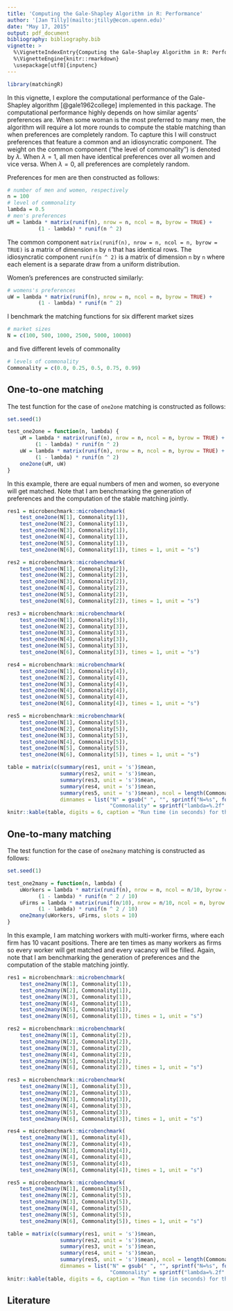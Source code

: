 ```yaml
---
title: 'Computing the Gale-Shapley Algorithm in R: Performance'
author: '[Jan Tilly](mailto:jtilly@econ.upenn.edu)'
date: "May 17, 2015"
output: pdf_document
bibliography: bibliography.bib
vignette: >
  %\VignetteIndexEntry{Computing the Gale-Shapley Algorithm in R: Performance}
  %\VignetteEngine{knitr::rmarkdown}
  \usepackage[utf8]{inputenc}
---
```


```r
library(matchingR)
```
In this vignette, I explore the computational performance of the Gale-Shapley algorithm [@gale1962college] implemented in this package.
The computational performance highly depends on how similar agents' preferences are. When some woman is the most preferred to many men,
the algorithm will require a lot more rounds to compute the stable matching than when preferences are completely random. To capture
this I will construct preferences that feature a common and an idiosyncratic component. The weight on the common component ("the level of commonality")
is denoted by $\lambda$. When $\lambda=1$, all men have identical preferences over all women and vice versa. When $\lambda=0$, all preferences are completely random.

Preferences for men are then constructed as follows:
```r
# number of men and women, respectively
n = 100
# level of commonality
lambda = 0.5
# men's preferences
uM = lambda * matrix(runif(n), nrow = n, ncol = n, byrow = TRUE) +
          (1 - lambda) * runif(n ^ 2)
```
The common component `matrix(runif(n), nrow = n, ncol = n, byrow = TRUE)` is a matrix
of dimension `n` by `n` that has identical rows. The idiosyncratic component `runif(n ^ 2)`
is a matrix of dimension `n` by `n` where each element is a separate draw from a uniform distribution. 

Women's preferences are constructed similarly:
```r
# womens's preferences
uW = lambda * matrix(runif(n), nrow = n, ncol = n, byrow = TRUE) +
          (1 - lambda) * runif(n ^ 2)
```
I benchmark the matching functions for six different market sizes
```r
# market sizes
N = c(100, 500, 1000, 2500, 5000, 10000)
```
and five different levels of commonality
```r
# levels of commonality
Commonality = c(0.0, 0.25, 0.5, 0.75, 0.99)
```

## One-to-one matching
The test function for the case of `one2one` matching is constructed as follows:
```r
set.seed(1)

test_one2one = function(n, lambda) {
    uM = lambda * matrix(runif(n), nrow = n, ncol = n, byrow = TRUE) +
         (1 - lambda) * runif(n ^ 2)
    uW = lambda * matrix(runif(n), nrow = n, ncol = n, byrow = TRUE) +
         (1 - lambda) * runif(n ^ 2)
    one2one(uM, uW)
}
```
In this example, there are equal numbers of men and women, so everyone will get matched. Note that I am benchmarking the generation of preferences and the computation of the stable matching jointly.
```r
res1 = microbenchmark::microbenchmark(
    test_one2one(N[1], Commonality[1]),
    test_one2one(N[2], Commonality[1]),
    test_one2one(N[3], Commonality[1]),
    test_one2one(N[4], Commonality[1]),
    test_one2one(N[5], Commonality[1]),
    test_one2one(N[6], Commonality[1]), times = 1, unit = "s")

res2 = microbenchmark::microbenchmark(
    test_one2one(N[1], Commonality[2]),
    test_one2one(N[2], Commonality[2]),
    test_one2one(N[3], Commonality[2]),
    test_one2one(N[4], Commonality[2]),
    test_one2one(N[5], Commonality[2]),
    test_one2one(N[6], Commonality[2]), times = 1, unit = "s")

res3 = microbenchmark::microbenchmark(
    test_one2one(N[1], Commonality[3]),
    test_one2one(N[2], Commonality[3]),
    test_one2one(N[3], Commonality[3]),
    test_one2one(N[4], Commonality[3]),
    test_one2one(N[5], Commonality[3]),
    test_one2one(N[6], Commonality[3]), times = 1, unit = "s")

res4 = microbenchmark::microbenchmark(
    test_one2one(N[1], Commonality[4]),
    test_one2one(N[2], Commonality[4]),
    test_one2one(N[3], Commonality[4]),
    test_one2one(N[4], Commonality[4]),
    test_one2one(N[5], Commonality[4]),
    test_one2one(N[6], Commonality[4]), times = 1, unit = "s")

res5 = microbenchmark::microbenchmark(
    test_one2one(N[1], Commonality[5]),
    test_one2one(N[2], Commonality[5]),
    test_one2one(N[3], Commonality[5]),
    test_one2one(N[4], Commonality[5]),
    test_one2one(N[5], Commonality[5]),
    test_one2one(N[6], Commonality[5]), times = 1, unit = "s")
```

```r
table = matrix(c(summary(res1, unit = 's')$mean,
                 summary(res2, unit = 's')$mean,
                 summary(res3, unit = 's')$mean,
                 summary(res4, unit = 's')$mean,
                 summary(res5, unit = 's')$mean), ncol = length(Commonality), 
                 dimnames = list("N" = gsub(" ", "", sprintf("N=%s", format(N, big.mark = ","))), 
                                 "Commonality" = sprintf("lambda=%.2f" , Commonality)))
knitr::kable(table, digits = 6, caption = "Run time (in seconds) for the matching of men to women")
```

## One-to-many matching
The test function for the case of `one2many` matching is constructed as follows:
```r
set.seed(1)

test_one2many = function(n, lambda) {
    uWorkers = lambda * matrix(runif(n), nrow = n, ncol = n/10, byrow = TRUE) +
          (1 - lambda) * runif(n ^ 2 / 10)
    uFirms = lambda * matrix(runif(n/10), nrow = n/10, ncol = n, byrow = TRUE) +
          (1 - lambda) * runif(n ^ 2 / 10)
    one2many(uWorkers, uFirms, slots = 10)
}
```
In this example, I am matching workers with multi-worker firms, where each firm has 10 vacant positions. There are ten times as many workers as firms so every worker will get matched and every vacancy will be filled. Again, note that I am benchmarking the generation of preferences and the computation of the stable matching jointly.

```r
res1 = microbenchmark::microbenchmark(
    test_one2many(N[1], Commonality[1]),
    test_one2many(N[2], Commonality[1]),
    test_one2many(N[3], Commonality[1]),
    test_one2many(N[4], Commonality[1]),
    test_one2many(N[5], Commonality[1]),
    test_one2many(N[6], Commonality[1]), times = 1, unit = "s")

res2 = microbenchmark::microbenchmark(
    test_one2many(N[1], Commonality[2]),
    test_one2many(N[2], Commonality[2]),
    test_one2many(N[3], Commonality[2]),
    test_one2many(N[4], Commonality[2]),
    test_one2many(N[5], Commonality[2]),
    test_one2many(N[6], Commonality[2]), times = 1, unit = "s")

res3 = microbenchmark::microbenchmark(
    test_one2many(N[1], Commonality[3]),
    test_one2many(N[2], Commonality[3]),
    test_one2many(N[3], Commonality[3]),
    test_one2many(N[4], Commonality[3]),
    test_one2many(N[5], Commonality[3]),
    test_one2many(N[6], Commonality[3]), times = 1, unit = "s")

res4 = microbenchmark::microbenchmark(
    test_one2many(N[1], Commonality[4]),
    test_one2many(N[2], Commonality[4]),
    test_one2many(N[3], Commonality[4]),
    test_one2many(N[4], Commonality[4]),
    test_one2many(N[5], Commonality[4]),
    test_one2many(N[6], Commonality[4]), times = 1, unit = "s")

res5 = microbenchmark::microbenchmark(
    test_one2many(N[1], Commonality[5]),
    test_one2many(N[2], Commonality[5]),
    test_one2many(N[3], Commonality[5]),
    test_one2many(N[4], Commonality[5]),
    test_one2many(N[5], Commonality[5]),
    test_one2many(N[6], Commonality[5]), times = 1, unit = "s")
```

```r
table = matrix(c(summary(res1, unit = 's')$mean,
                 summary(res2, unit = 's')$mean,
                 summary(res3, unit = 's')$mean,
                 summary(res4, unit = 's')$mean,
                 summary(res5, unit = 's')$mean), ncol = length(Commonality), 
                 dimnames = list("N" = gsub(" ", "", sprintf("N=%s", format(N, big.mark = ","))), 
                                 "Commonality" = sprintf("lambda=%.2f" , Commonality)))
knitr::kable(table, digits = 6, caption = "Run time (in seconds) for the matching of workers to multi-worker firms.")
```

## Literature
